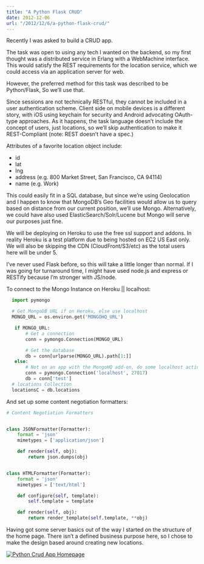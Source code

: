 ```yaml
---
title: "A Python Flask CRUD"
date: 2012-12-06 
url: "/2012/12/6/a-python-flask-crud/"
---
```



Recently I was asked to build a CRUD app.

The task was open to using any tech I wanted on the backend, so my first thought was a distributed service in Erlang with a WebMachine interface. This would satisfy the REST requirements for the location service, which we could access via an application server for web.

However, the preferred method for this task was described to be Python/Flask, So we’ll use that.

Since sessions are not technically RESTful, they cannot be included in a user authentication scheme. Client side on mobile devices is a different story, with iOS using keychain for security and Android advocating OAuth-type approaches. As it happens, the task language doesn’t include the concept of users, just locations, so we’ll skip authentication to make it REST-Compliant (note: REST doesn’t have a spec.)

Attributes of a favorite location object include:

- id
- lat
- lng
- address (e.g. 800 Market Street, San Francisco, CA 94114)
- name (e.g. Work)

This could easily fit in a SQL database, but since we’re using Geolocation and I happen to know that MongoDB’s Geo facilities would allow us to query based on distance from our current position, we’ll use Mongo. Alternatively, we could have also used ElasticSearch/Solr/Lucene but Mongo will serve our purposes just fine.

We will be deploying on Heroku to use the free ssl support and addons. In reality Heroku is a test platform due to being hosted on EC2 US East only. We will also be skipping the CDN (CloudFront/S3/etc) as the total users here will be under 5.

I’ve never used Flask before, so this will take a little longer than normal. If I was going for turnaround time, I might have used node.js and express or RESTify because I’m stronger with JS/node.

To connect to the Mongo Instance on Heroku || localhost:

```python
  import pymongo

  # Get MongoDB URL if on Heroku, else use localhost
  MONGO_URL = os.environ.get('MONGOHQ_URL')

   if MONGO_URL:
       # Get a connection
       conn = pymongo.Connection(MONGO_URL)

       # Get the database
       db = conn[urlparse(MONGO_URL).path[1:]]
   else:
       # Not on an app with the MongoHQ add-on, do some localhost action
       conn = pymongo.Connection('localhost', 27017)
       db = conn['test']
  # locations Collection
  locationsC = db.locations
```

And set up some content negotiation formatters:

```python
# Content Negotiation Formatters


class JSONFormatter(Formatter):
    format = 'json'
    mimetypes = ['application/json']

    def render(self, obj):
        return json.dumps(obj)


class HTMLFormatter(Formatter):
    format = 'json'
    mimetypes = ['text/html']

    def configure(self, template):
        self.template = template

    def render(self, obj):
        return render_template(self.template, **obj)
```

Having got some server basics out of the way I started on the structure of the home page. There isn’t a defined business purpose here, so I chose to make the design based around creating new locations.

[![Python Crud App Homepage](http://res.cloudinary.com/diqzbm8lz/image/upload/h_174,w_300/v1428611529/Screen-shot-2013-01-18-at-8.31.37-AM_vtxjto.png)](http://www.christopherbiscardi.com/2012/12/06/a-python-flask-crud/screen-shot-2013-01-18-at-8-31-37-am/)
